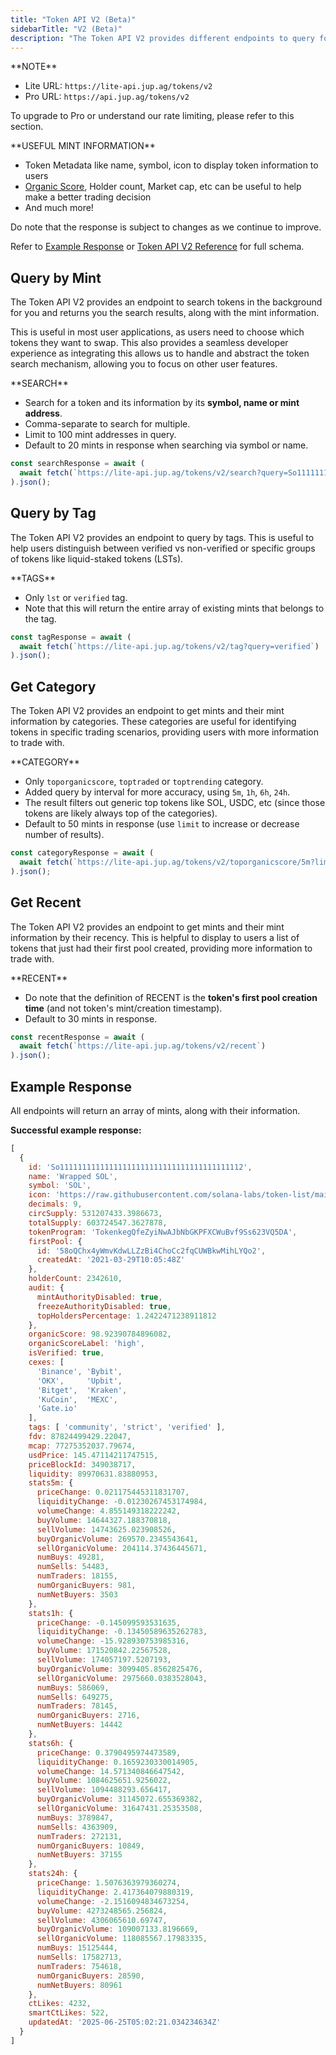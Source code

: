 ```yaml
---
title: "Token API V2 (Beta)"
sidebarTitle: "V2 (Beta)"
description: "The Token API V2 provides different endpoints to query for mint information in specific searches, tags or categories."
---
```


<Info>
  **NOTE**

  * Lite URL: `https://lite-api.jup.ag/tokens/v2`
  * Pro URL: `https://api.jup.ag/tokens/v2`

  To upgrade to Pro or understand our rate limiting, please refer to this section.

  <CardGroup>
    <Card title="API Key Setup" href="/portal/setup" icon="key" horizontal/>
    <Card title="API Rate Limit" href="/portal/rate-limit" icon="gauge" horizontal/>
  </CardGroup>
</Info>

<Tip>
  **USEFUL MINT INFORMATION**

  * Token Metadata like name, symbol, icon to display token information to users
  * [Organic Score](/docs/token-api/organic-score), Holder count, Market cap, etc can be useful to help make a better trading decision
  * And much more!

  Do note that the response is subject to changes as we continue to improve.

  Refer to [Example Response](#example-response) or [Token API V2 Reference](/api/token-api/v2) for full schema.
</Tip>

## Query by Mint

The Token API V2 provides an endpoint to search tokens in the background for you and returns you the search results, along with the mint information.

This is useful in most user applications, as users need to choose which tokens they want to swap. This also provides a seamless developer experience as integrating this allows us to handle and abstract the token search mechanism, allowing you to focus on other user features.

<Tip>
  **SEARCH**

  * Search for a token and its information by its **symbol, name or mint address**.
  * Comma-separate to search for multiple.
  * Limit to 100 mint addresses in query.
  * Default to 20 mints in response when searching via symbol or name.
</Tip>

```js
const searchResponse = await (
  await fetch(`https://lite-api.jup.ag/tokens/v2/search?query=So11111111111111111111111111111111111111112`)
).json();
```

## Query by Tag

The Token API V2 provides an endpoint to query by tags. This is useful to help users distinguish between verified vs non-verified or specific groups of tokens like liquid-staked tokens (LSTs).

<Tip>
  **TAGS**

  * Only `lst` or `verified` tag.
  * Note that this will return the entire array of existing mints that belongs to the tag.
</Tip>

```js
const tagResponse = await (
  await fetch(`https://lite-api.jup.ag/tokens/v2/tag?query=verified`)
).json();
```

## Get Category

The Token API V2 provides an endpoint to get mints and their mint information by categories. These categories are useful for identifying tokens in specific trading scenarios, providing users with more information to trade with.

<Tip>
  **CATEGORY**

  * Only `toporganicscore`, `toptraded` or `toptrending` category.
  * Added query by interval for more accuracy, using `5m`, `1h`, `6h`, `24h`.
  * The result filters out generic top tokens like SOL, USDC, etc (since those tokens are likely always top of the categories).
  * Default to 50 mints in response (use `limit` to increase or decrease number of results).
</Tip>

```js
const categoryResponse = await (
  await fetch(`https://lite-api.jup.ag/tokens/v2/toporganicscore/5m?limit=100`)
).json();
```

## Get Recent

The Token API V2 provides an endpoint to get mints and their mint information by their recency. This is helpful to display to users a list of tokens that just had their first pool created, providing more information to trade with.

<Tip>
  **RECENT**

  * Do note that the definition of RECENT is the **token's first pool creation time** (and not token's mint/creation timestamp).
  * Default to 30 mints in response.
</Tip>

```js
const recentResponse = await (
  await fetch(`https://lite-api.jup.ag/tokens/v2/recent`)
).json();
```

## Example Response

All endpoints will return an array of mints, along with their information.

**Successful example response:**

```js expandable
[
  {
    id: 'So11111111111111111111111111111111111111112',
    name: 'Wrapped SOL',
    symbol: 'SOL',
    icon: 'https://raw.githubusercontent.com/solana-labs/token-list/main/assets/mainnet/So11111111111111111111111111111111111111112/logo.png',
    decimals: 9,
    circSupply: 531207433.3986673,
    totalSupply: 603724547.3627878,
    tokenProgram: 'TokenkegQfeZyiNwAJbNbGKPFXCWuBvf9Ss623VQ5DA',
    firstPool: {
      id: '58oQChx4yWmvKdwLLZzBi4ChoCc2fqCUWBkwMihLYQo2',
      createdAt: '2021-03-29T10:05:48Z'
    },
    holderCount: 2342610,
    audit: {
      mintAuthorityDisabled: true,
      freezeAuthorityDisabled: true,
      topHoldersPercentage: 1.2422471238911812
    },
    organicScore: 98.92390784896082,
    organicScoreLabel: 'high',
    isVerified: true,
    cexes: [
      'Binance', 'Bybit',
      'OKX',     'Upbit',
      'Bitget',  'Kraken',
      'KuCoin',  'MEXC',
      'Gate.io'
    ],
    tags: [ 'community', 'strict', 'verified' ],
    fdv: 87824499429.22047,
    mcap: 77275352037.79674,
    usdPrice: 145.47114211747515,
    priceBlockId: 349038717,
    liquidity: 89970631.83880953,
    stats5m: {
      priceChange: 0.021175445311831707,
      liquidityChange: -0.01230267453174984,
      volumeChange: 4.855149318222242,
      buyVolume: 14644327.188370818,
      sellVolume: 14743625.023908526,
      buyOrganicVolume: 269570.2345543641,
      sellOrganicVolume: 204114.37436445671,
      numBuys: 49281,
      numSells: 54483,
      numTraders: 18155,
      numOrganicBuyers: 981,
      numNetBuyers: 3503
    },
    stats1h: {
      priceChange: -0.145099593531635,
      liquidityChange: -0.13450589635262783,
      volumeChange: -15.928930753985316,
      buyVolume: 171520842.22567528,
      sellVolume: 174057197.5207193,
      buyOrganicVolume: 3099405.8562825476,
      sellOrganicVolume: 2975660.0383528043,
      numBuys: 586069,
      numSells: 649275,
      numTraders: 78145,
      numOrganicBuyers: 2716,
      numNetBuyers: 14442
    },
    stats6h: {
      priceChange: 0.3790495974473589,
      liquidityChange: 0.1659230330014905,
      volumeChange: 14.571340846647542,
      buyVolume: 1084625651.9256022,
      sellVolume: 1094488293.656417,
      buyOrganicVolume: 31145072.655369382,
      sellOrganicVolume: 31647431.25353508,
      numBuys: 3789847,
      numSells: 4363909,
      numTraders: 272131,
      numOrganicBuyers: 10849,
      numNetBuyers: 37155
    },
    stats24h: {
      priceChange: 1.5076363979360274,
      liquidityChange: 2.417364079880319,
      volumeChange: -2.1516094834673254,
      buyVolume: 4273248565.256824,
      sellVolume: 4306065610.69747,
      buyOrganicVolume: 109007133.8196669,
      sellOrganicVolume: 118085567.17983335,
      numBuys: 15125444,
      numSells: 17582713,
      numTraders: 754618,
      numOrganicBuyers: 28590,
      numNetBuyers: 80961
    },
    ctLikes: 4232,
    smartCtLikes: 522,
    updatedAt: '2025-06-25T05:02:21.034234634Z'
  }
]
```
